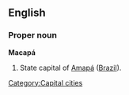 ==English==

===Proper noun===
'''Macapá'''

#State capital of [[Amapá]] ([[Brazil]]).

[[Category:Capital cities]]